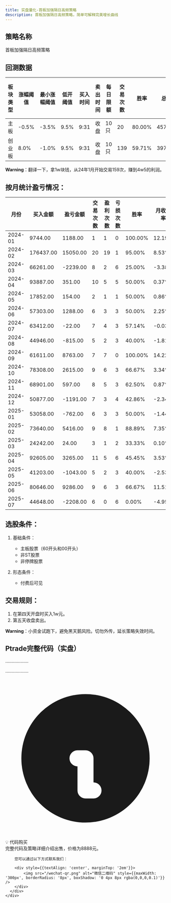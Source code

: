 ```yaml
---
title: 实盘量化-首板加强隔日高频策略
description: 首板加强隔日高频策略，简单可解释完美增长曲线
---
```


## 策略名称

首板加强隔日高频策略

## 回测数据

| 板块类型 | 涨幅阈值 | 最小涨幅阈值 | 低开阈值 | 买入时间 | 卖出时间 | 每日限额 | 交易次数 | 胜率 | 总收益 | 收益率 | 平均收益 | 总交易金额 | 盈利次数 | 亏损次数 | 形态股票数 | 高价股票数 | 低开过滤数 |
| --- | --- | --- | --- | --- | --- | --- | --- | --- | --- | --- | --- | --- | --- | --- | --- | --- | --- |
| 主板 | -0.5% | -3.5% | 9.5% | 9:31 | 收盘 | 10只 | 20 | 80.00% | 4577.00 | 2.47% | 228.85 | 185011.00 | 16 | 4 | 20 | 0 | 0 |
| 创业板 | 8.0% | -1.0% | 9.5% | 9:31 | 收盘 | 10只 | 139 | 59.71% | 39717.00 | 3.31% | 285.73 | 1199581.00 | 83 | 56 | 139 | 0 | 1 |

**Warning**：翻译一下，拿1w块钱，从24年1月开始交易159次，赚到4w5的利润。

## 按月统计盈亏情况：

| 月份 | 买入金额 | 盈亏金额 | 交易次数 | 盈利次数 | 亏损次数 | 胜率 | 月收益率 |
| --- | --- | --- | --- | --- | --- | --- | --- |
| 2024-01 | 9744.00 | 1188.00 | 1 | 1 | 0 | 100.00% | 12.19% |
| 2024-02 | 176437.00 | 15050.00 | 20 | 19 | 1 | 95.00% | 8.53% |
| 2024-03 | 66261.00 | -2239.00 | 8 | 2 | 6 | 25.00% | -3.38% |
| 2024-04 | 93887.00 | 351.00 | 10 | 5 | 5 | 50.00% | 0.37% |
| 2024-05 | 17852.00 | 154.00 | 2 | 1 | 1 | 50.00% | 0.86% |
| 2024-06 | 57303.00 | 1288.00 | 6 | 3 | 3 | 50.00% | 2.25% |
| 2024-07 | 63412.00 | -22.00 | 7 | 4 | 3 | 57.14% | -0.03% |
| 2024-08 | 44946.00 | -815.00 | 5 | 2 | 3 | 40.00% | -1.81% |
| 2024-09 | 61611.00 | 8763.00 | 7 | 7 | 0 | 100.00% | 14.22% |
| 2024-10 | 78308.00 | 2615.00 | 9 | 6 | 3 | 66.67% | 3.34% |
| 2024-11 | 68901.00 | 597.00 | 8 | 5 | 3 | 62.50% | 0.87% |
| 2024-12 | 50877.00 | -1191.00 | 7 | 3 | 4 | 42.86% | -2.34% |
| 2025-01 | 53058.00 | -762.00 | 6 | 3 | 3 | 50.00% | -1.44% |
| 2025-02 | 73640.00 | 5416.00 | 9 | 8 | 1 | 88.89% | 7.35% |
| 2025-03 | 24242.00 | 24.00 | 3 | 1 | 2 | 33.33% | 0.10% |
| 2025-04 | 92605.00 | 3265.00 | 11 | 5 | 6 | 45.45% | 3.53% |
| 2025-05 | 41203.00 | -1043.00 | 5 | 2 | 3 | 40.00% | -2.53% |
| 2025-06 | 80646.00 | 9286.00 | 9 | 6 | 3 | 66.67% | 11.51% |
| 2025-07 | 44648.00 | -2208.00 | 6 | 0 | 6 | 0.00% | -4.95% |

## 选股条件：
1. 基础条件：
   - 主板股票（60开头和00开头）
   - 非ST股票
   - 非停牌股票

2. 形态条件：
   - 付费后可见

## 交易规则：
1. 在第四天开盘时买入1w元。
2. 第五天收盘卖出。

**Warning**：小资金试跑下，避免黑天鹅风险。切勿外传，延长策略失效时间。

## Ptrade完整代码（实盘）

………………

………………



<div className="bg-gray-100 dark:bg-gray-800 border-l-4 border-blue-500 p-4 my-6 rounded-r-lg shadow-sm">
  <div className="flex items-start">
    <div className="flex-shrink-0">
      <svg className="w-5 h-5 text-blue-500 mt-0.5" fill="currentColor" viewBox="0 0 20 20">
        <path fillRule="evenodd" d="M18 10a8 8 0 11-16 0 8 8 0 0116 0zm-7-4a1 1 0 11-2 0 1 1 0 012 0zM9 9a1 1 0 000 2v3a1 1 0 001 1h1a1 1 0 100-2v-3a1 1 0 00-1-1H9z" clipRule="evenodd" />
      </svg>
    </div>
    <div className="ml-3 flex-1">
      <div className="font-semibold text-blue-800 dark:text-blue-200 mb-3">💡 代码购买</div>
      <div className="text-gray-700 dark:text-gray-300">
        完整代码及策略详细介绍出售，价格为8888元。

        您可以通过以下方式联系我们：

        <div style={{textAlign: 'center', marginTop: '2em'}}>
            <img src="/wechat-qr.png" alt="微信二维码" style={{maxWidth: '300px', borderRadius: '8px', boxShadow: '0 4px 8px rgba(0,0,0,0.1)'}} />
        </div>
      </div>
    </div>
  </div>
</div>